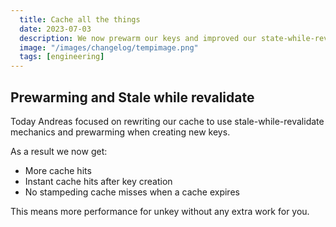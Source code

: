```yaml
---
  title: Cache all the things
  date: 2023-07-03
  description: We now prewarm our keys and improved our state-while-revalidate mechanics
  image: "/images/changelog/tempimage.png"
  tags: [engineering]
---
```



## Prewarming and Stale while revalidate 

Today Andreas focused on rewriting our cache to use stale-while-revalidate mechanics and prewarming when creating new keys.

As a result we now get:

- More cache hits
- Instant cache hits after key creation
- No stampeding cache misses when a cache expires

This means more performance for unkey without any extra work for you.
